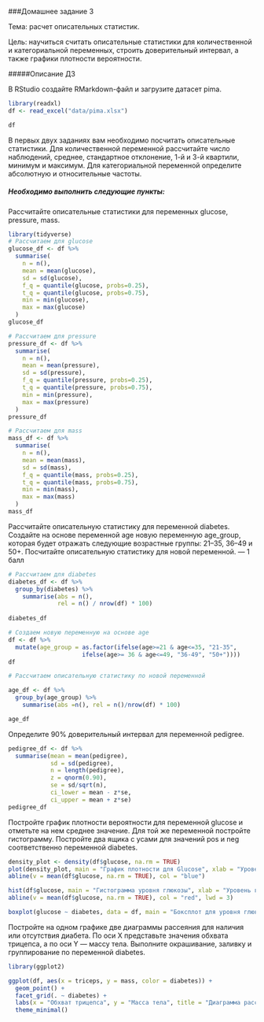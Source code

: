 ###Домашнее задание 3

Тема: расчет описательных статистик.

Цель: научиться считать описательные статистики для количественной и категориальной переменных, строить доверительный интервал, а также графики плотности вероятности.


#####Описание ДЗ

В RStudio создайте RMarkdown-файл и загрузите датасет pima.

```r
library(readxl)
df <- read_excel("data/pima.xlsx")
```

```r
df
```
В первых двух заданиях вам необходимо посчитать описательные статистики. Для количественной переменной рассчитайте число наблюдений, среднее, стандартное отклонение, 1-й и 3-й квартили, минимум и максимум. Для категориальной переменной определите абсолютную и относительные частоты.

##### Необходимо выполнить следующие пункты:

Рассчитайте описательные статистики для переменных glucose, pressure, mass.

```r
library(tidyverse)
# Рассчитаем для glucose
glucose_df <- df %>% 
  summarise(
    n = n(),
    mean = mean(glucose),
    sd = sd(glucose),
    f_q = quantile(glucose, probs=0.25),
    t_q = quantile(glucose, probs=0.75),
    min = min(glucose),
    max = max(glucose)
  )
glucose_df
```

```r
# Рассчитаем для pressure
pressure_df <- df %>% 
  summarise(
    n = n(),
    mean = mean(pressure),
    sd = sd(pressure),
    f_q = quantile(pressure, probs=0.25),
    t_q = quantile(pressure, probs=0.75),
    min = min(pressure),
    max = max(pressure)
  )
pressure_df
```

```r
# Рассчитаем для mass
mass_df <- df %>% 
  summarise(
    n = n(),
    mean = mean(mass),
    sd = sd(mass),
    f_q = quantile(mass, probs=0.25),
    t_q = quantile(mass, probs=0.75),
    min = min(mass),
    max = max(mass)
  )
mass_df
```
Рассчитайте описательную статистику для переменной diabetes. Создайте на основе переменной age новую переменную age_group, которая будет отражать следующие возрастные группы: 21–35, 36–49 и 50+. Посчитайте описательную статистику для новой переменной. — 1 балл


```r
# Рассчитаем для diabetes
diabetes_df <- df %>% 
  group_by(diabetes) %>% 
    summarise(abs = n(),
              rel = n() / nrow(df) * 100)
    
diabetes_df
```
```r
# Создаем новую переменную на основе age
df <- df %>% 
  mutate(age_group = as.factor(ifelse(age>=21 & age<=35, "21-35", 
                     ifelse(age>= 36 & age<=49, "36-49", "50+"))))
df
```

```r
# Рассчитаем описательную статистику по новой переменной

age_df <- df %>% 
  group_by(age_group) %>% 
    summarise(abs =n(), rel = n()/nrow(df) * 100)

age_df
```
Определите 90% доверительный интервал для переменной pedigree.

```r
pedigree_df <- df %>% 
  summarise(mean = mean(pedigree),
            sd = sd(pedigree),
            n = length(pedigree),
            z = qnorm(0.90),
            se = sd/sqrt(n),
            ci_lower = mean - z*se,
            ci_upper = mean + z*se)
pedigree_df
```
Постройте график плотности вероятности для переменной glucose и отметьте на нем среднее значение. Для той же переменной постройте гистограмму. Постройте два ящика с усами для значений pos и neg соответственно переменной diabetes.


```r
density_plot <- density(df$glucose, na.rm = TRUE)
plot(density_plot, main = "График плотности для Glucose", xlab = "Уровень глюкозы", ylab="Плотность")
abline(v = mean(df$glucose, na.rm = TRUE), col = "blue")
```

```r
hist(df$glucose, main = "Гистограмма уровня глюкозы", xlab = "Уровень глюкозы", ylab="Частота", border = "blue", col = "lightblue", breaks = 30)
abline(v = mean(df$glucose, na.rm = TRUE), col = "red", lwd = 3)
```

```r
boxplot(glucose ~ diabetes, data = df, main = "Боксплот для уровня глюкозы", xlab = "Наличие диабета", ylab = "Уровень глюкозы", col = c("blue", "green"))
```

Постройте на одном графике две диаграммы рассеяния для наличия или отсутствия диабета. По оси X представьте значения обхвата трицепса, а по оси Y — массу тела. Выполните окрашивание, заливку и группирование по переменной diabetes.

```r
library(ggplot2)

ggplot(df, aes(x = triceps, y = mass, color = diabetes)) +
  geom_point() + 
  facet_grid(. ~ diabetes) + 
  labs(x = "Обхват трицепса", y = "Масса тела", title = "Диаграмма рассеяния с группировкой по диабету") +
  theme_minimal() 
```











